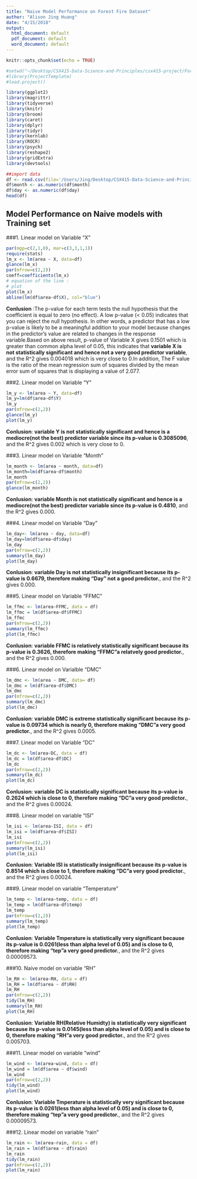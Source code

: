 ```yaml
---
title: "Naive Model Performance on Forest Fire Dataset"
author: "Alison Jing Huang"
date: "4/15/2018"
output:
  html_document: default
  pdf_document: default
  word_document: default
---
```


```r
knitr::opts_chunk$set(echo = TRUE)
```

```r
#setwd("~/Desktop/CSX415-Data-Science-and-Principles/csx415-project/ForestFire")
#library(ProjectTemplate)
#load.project()
```

```r
library(ggplot2)
library(magrittr)
library(tidyverse)
library(knitr)
library(broom)
library(caret)
library(dplyr)
library(tidyr)
library(kernlab)
library(ROCR)
library(psych)
library(reshape2)
library(gridExtra)
library(devtools)
```

```r
##import data
df <- read.csv(file='/Users/Jing/Desktop/CSX415-Data-Science-and-Principles/csx415-project/ForestFire/data/forestfires.csv')
df$month <- as.numeric(df$month)
df$day <- as.numeric(df$day)
head(df)
```

## Model Performance on Naive models with Training set

###1. Linear model on Variable "X"
```r
par(mgp=c(2,1,0), mar=c(3,3,1,1))
require(stats)
lm_x <- lm(area ~ X, data=df)
glance(lm_x)
par(mfrow=c(2,2))
coeff=coefficients(lm_x)
# equation of the line : 
# plot
plot(lm_x)
abline(lm(df$area~df$X), col="blue")
```

**Conlusion** :The p-value for each term tests the null hypothesis that the coefficient is equal to zero (no effect). A low p-value (< 0.05) indicates that you can reject the null hypothesis. In other words, a predictor that has a low p-value is likely to be a meaningful addition to your model because changes in the predictor's value are related to changes in the response variable.Based on above result, p-value of Variable X gives 0.1501 which is greater than common alpha level of 0.05, this indicates that **variable X is not statistically significant and hence not a very good predictor variable**, and the R^2 gives 0.004018 which is very close to 0.In addition, The F value is the ratio of the mean regression sum of squares divided by the mean error sum of squares that is displaying a value of 2.077. 


###2. Linear model on Variable "Y"
```r
lm_y <- lm(area ~ Y, data=df)
lm_y=lm(df$area~df$Y)
lm_y
par(mfrow=c(2,2))
glance(lm_y)
plot(lm_y)
```
**Conlusion**: **variable Y is not statistically significant and hence is a mediocre(not the best) predictor variable since its p-value is 0.3085096**, and the R^2 gives 0.002 which is very close to 0.

###3. Linear model on Variable "Month"
```r
lm_month <- lm(area ~ month, data=df)
lm_month=lm(df$area~df$month)
lm_month
par(mfrow=c(2,2))
glance(lm_month)
```
**Conlusion**: **variable Month is not statistically significant and hence is a mediocre(not the best) predictor variable since its p-value is 0.4810**, and the R^2 gives 0.000.



###4. Linear model on Variable "Day"
```r
lm_day<- lm(area ~ day, data=df)
lm_day=lm(df$area~df$day)
lm_day
par(mfrow=c(2,2))
summary(lm_day)
plot(lm_day)
```
**Conlusion**: **variable Day is not statistically insignificant because its p-value is 0.6679, therefore making "Day" not a good predictor.**, and the R^2 gives 0.000.

###5. Linear model on Variable "FFMC"
```r
lm_ffmc <- lm(area~FFMC, data = df)
lm_ffmc = lm(df$area~df$FFMC)
lm_ffmc
par(mfrow=c(2,2))
summary(lm_ffmc)
plot(lm_ffmc)
```
**Conlusion**: **variable FFMC is relatively statistically significant because its p-value is 0.3626, therefore making "FFMC"a relatvely good predictor.**, and the R^2 gives 0.000.

###6. Linear model on Varialble "DMC"
```r
lm_dmc <- lm(area ~ DMC, data= df)
lm_dmc = lm(df$area~df$DMC)
lm_dmc
par(mfrow=c(2,2))
summary(lm_dmc)
plot(lm_dmc)
```
**Conlusion**: **variable DMC is extreme statistically significant because its p-value is 0.09734 which is nearly 0, therefore making "DMC"a very good predictor.**, and the R^2 gives 0.0005.


###7. Linear model on Variable "DC"
```r
lm_dc <- lm(area~DC, data = df)
lm_dc = lm(df$area~df$DC)
lm_dc
par(mfrow=c(2,2))
summary(lm_dc)
plot(lm_dc)
```
**Conlusion**: **variable DC is statistically significant because its p-value is 0.2624 which is close to 0, therefore making "DC"a very good predictor.**, and the R^2 gives 0.00024.




###8. Linear model on variable "ISI"
```r
lm_isi <- lm(area~ISI, data = df)
lm_isi = lm(df$area~df$ISI)
lm_isi
par(mfrow=c(2,2))
summary(lm_isi)
plot(lm_isi)
```
**Conlusion**: **Variable ISI is statistically insignificant because its p-value is 0.8514 which is close to 1, therefore making "DC"a very good predictor.**, and the R^2 gives 0.00024.


###9. Linear model on variable "Temperature"
```r
lm_temp <- lm(area~temp, data = df)
lm_temp = lm(df$area~df$temp)
lm_temp
par(mfrow=c(2,2))
summary(lm_temp)
plot(lm_temp)
```
**Conlusion**: **Variable Tmperature is statistically very significant because its p-value is 0.0261(less than alpha level of 0.05) and is close to 0, therefore making "tep"a very good predictor.**, and the R^2 gives 0.00009573.


###10. Naive model on variable "RH"
```r
lm_RH <- lm(area~RH, data = df)
lm_RH = lm(df$area ~ df$RH)
lm_RH
par(mfrow=c(2,2))
tidy(lm_RH)
summary(lm_RH)
plot(lm_RH)
```
**Conlusion**: **Variable RH(Relative Humidty) is statistically very significant because its p-value is 0.0145(less than alpha level of 0.05) and is close to 0, therefore making "RH"a very good predictor.**, and the R^2 gives 0.005703.


###11. Linear model on variable "wind"
```r
lm_wind <- lm(area~wind, data = df)
lm_wind = lm(df$area ~ df$wind)
lm_wind
par(mfrow=c(2,2))
tidy(lm_wind)
plot(lm_wind)
```
**Conlusion**: **Variable Tmperature is statistically very significant because its p-value is 0.0261(less than alpha level of 0.05) and is close to 0, therefore making "tep"a very good predictor.**, and the R^2 gives 0.00009573.




###12. Linear model on variable "rain"
```r
lm_rain <- lm(area~rain, data = df)
lm_rain = lm(df$area ~ df$rain)
lm_rain
tidy(lm_rain)
par(mfrow=c(2,2))
plot(lm_rain)
```
